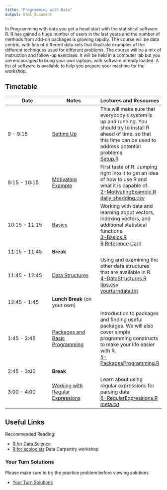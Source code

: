 ```yaml
---
title: "Programming with Data"
output: html_document
---
```



In Programming with data you get a head start with the statistical software R. R has gained a huge number of users in the last years and the number of methods from add-on packages is growing rapidly. The course will be data centric, with lots of different data sets that illustrate examples of the different techniques used for different problems.
The course will be a mix of instruction and follow-up exercises. It will be held in a computer lab but you are encouraged to bring your own laptops, with software already loaded. A list of software is available to help you prepare your machine for the workshop. 

## Timetable

Date | Notes | Lectures and Resources
---- | ---- | ----
9 - 9:15 | [Setting Up](knitr/1-Setup.html) | This will make sure that everybody's system is up and running. You should try to install R ahead of time, so that this time can be used to address potential problems. <br/> [Setup.R](code/1-Setup.R)
9:15 - 10:15 | [Motivating Example](knitr/2-MotivatingExample.html) | First taste of R: Jumping right into it to get an idea of how to use R and what it is capable of. <br/> [2-MotivatingExample.R](code/2-MotivatingExample.R)<br/> [daily_shedding.csv](data/daily_shedding.csv)
10:15 - 11:15 | [Basics](knitr/3-Basics.html) |  	Working with data and learning about vectors, indexing vectors, and additional statistical functions. <br/>[3-Basics.R](code/3-Basics.R)<br/>[R Reference Card](https://cran.r-project.org/doc/contrib/Short-refcard.pdf)
11:15 - 11:45 | **Break** | 
11:45 - 12:45 | [Data Structures](knitr/4-DataStructures.html) |  	Using and examining the other data structures that are available in R. <br/>[4-DataStructures.R](code/4-DataStructures.R) <br/> [tips.csv](data/tips.csv)<br/>[yourturndata.txt](data/yourturndata.txt)
12:45 - 1:45 | **Lunch Break** (on your own) | 
1:45 - 2:45 | [Packages and Basic Programming](knitr/5-PackagesProgramming.html) | Introduction to packages and finding useful packages. We will also cover simple programming constructs to make your life easier with R. <br/>[5-PackagesProgramming.R](code/5-PackagesProgramming.R)
2:45 - 3:00 | **Break** | 
3:00 - 4:00 | [Working with Regular Expressions](knitr/6-RegularExpressions.html) | Learn about using regular expressions for parsing data <br/>[6-RegularExpressions.R](code/6-RegularExpressions.R)<br/>[meta.txt](data/meta.txt)

## Useful Links
Recommended Reading:

- [R for Data Science](https://r4ds.had.co.nz/) 
- [R for ecologists](https://datacarpentry.org/R-ecology-lesson/) Data Carpentry workshop 

### Your Turn Solutions
Please make sure to try the practice problem before viewing solutions

- [Your Turn Solutions](knitr/99-YourTurnSolutions.html)